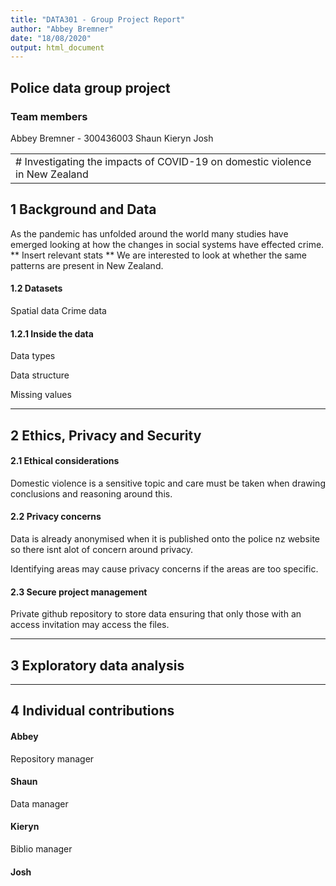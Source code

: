 ---
title: "DATA301 - Group Project Report"
author: "Abbey Bremner"
date: "18/08/2020"
output: html_document
---
## Police data group project 

### Team members 
Abbey Bremner - 300436003
Shaun
Kieryn
Josh 

---
# Investigating the impacts of COVID-19 on domestic violence in New Zealand
---

## 1 Background and Data 

As the pandemic has unfolded around the world many studies have emerged looking at how the changes in social systems have effected crime. ** Insert relevant stats ** We are interested to look at whether the same patterns are present in New Zealand.

#### 1.2 Datasets

Spatial data
Crime data

#### 1.2.1 Inside the data

Data types

Data structure

Missing values 

---

## 2 Ethics, Privacy and Security

#### 2.1 Ethical considerations

Domestic violence is a sensitive topic and care must be taken when drawing conclusions and reasoning around this.

#### 2.2 Privacy concerns 

Data is already anonymised when it is published onto the police nz website so there isnt alot of concern around privacy. 

Identifying areas may cause privacy concerns if the areas are too specific.

#### 2.3 Secure project management

Private github repository to store data ensuring that only those with an access invitation may access the files.

---

## 3 Exploratory data analysis

---

## 4 Individual contributions

#### Abbey 

Repository manager

#### Shaun

Data manager

#### Kieryn

Biblio manager

#### Josh



